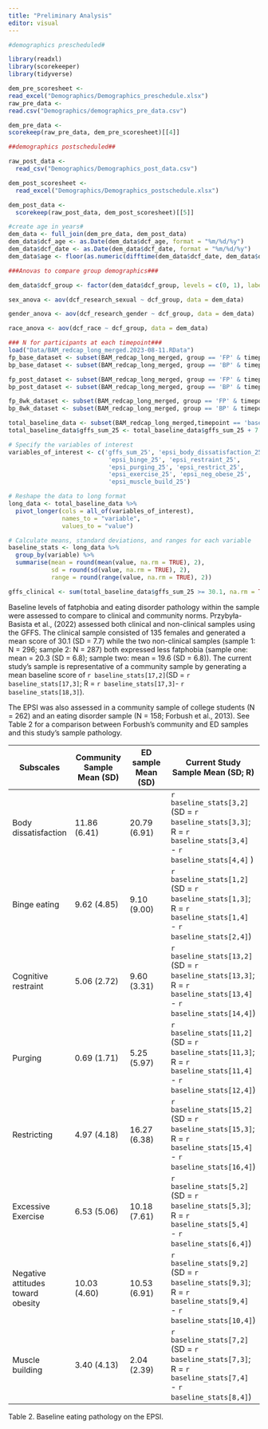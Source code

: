 ```yaml
---
title: "Preliminary Analysis"
editor: visual
---
```


```r
#demographics prescheduled#

library(readxl)
library(scorekeeper)
library(tidyverse)

dem_pre_scoresheet <-
read_excel("Demographics/Demographics_preschedule.xlsx")
raw_pre_data <-
read.csv("Demographics/demographics_pre_data.csv")

dem_pre_data <-
scorekeep(raw_pre_data, dem_pre_scoresheet)[[4]] 
```

```r
##demographics postscheduled##

raw_post_data <-
  read_csv("Demographics/Demographics_post_data.csv")

dem_post_scoresheet <-
  read_excel("Demographics/Demographics_postschedule.xlsx")

dem_post_data <-
  scorekeep(raw_post_data, dem_post_scoresheet)[[5]]
```

```r
#create age in years#
dem_data <- full_join(dem_pre_data, dem_post_data)
dem_data$dcf_age <- as.Date(dem_data$dcf_age, format = "%m/%d/%y")
dem_data$dcf_date <- as.Date(dem_data$dcf_date, format = "%m/%d/%y")
dem_data$age <- floor(as.numeric(difftime(dem_data$dcf_date, dem_data$dcf_age, units = "days")) / 365.25)
```

```r
###Anovas to compare group demographics###

dem_data$dcf_group <- factor(dem_data$dcf_group, levels = c(0, 1), labels = c("Body Project", "BAM"))

sex_anova <- aov(dcf_research_sexual ~ dcf_group, data = dem_data)

gender_anova <- aov(dcf_research_gender ~ dcf_group, data = dem_data)

race_anova <- aov(dcf_race ~ dcf_group, data = dem_data)

```

```r
### N for participants at each timepoint###
load("Data/BAM_redcap_long_merged.2023-08-11.RData")
fp_base_dataset <- subset(BAM_redcap_long_merged, group == 'FP' & timepoint == 'baseline')
bp_base_dataset <- subset(BAM_redcap_long_merged, group == 'BP' & timepoint == 'baseline')

fp_post_dataset <- subset(BAM_redcap_long_merged, group == 'FP' & timepoint == 'post')
bp_post_dataset <- subset(BAM_redcap_long_merged, group == 'BP' & timepoint == 'post')

fp_8wk_dataset <- subset(BAM_redcap_long_merged, group == 'FP' & timepoint == '8wk')
bp_8wk_dataset <- subset(BAM_redcap_long_merged, group == 'BP' & timepoint == '8wk')

total_baseline_data <- subset(BAM_redcap_long_merged,timepoint == 'baseline')
total_baseline_data$gffs_sum_25 <- total_baseline_data$gffs_sum_25 + 7
```

```r
# Specify the variables of interest
variables_of_interest <- c('gffs_sum_25', 'epsi_body_dissatisfaction_25', 
                            'epsi_binge_25', 'epsi_restraint_25', 
                            'epsi_purging_25', 'epsi_restrict_25', 
                            'epsi_exercise_25', 'epsi_neg_obese_25', 
                            'epsi_muscle_build_25')

# Reshape the data to long format
long_data <- total_baseline_data %>%
  pivot_longer(cols = all_of(variables_of_interest),
               names_to = "variable",
               values_to = "value")

# Calculate means, standard deviations, and ranges for each variable
baseline_stats <- long_data %>%
  group_by(variable) %>%
  summarise(mean = round(mean(value, na.rm = TRUE), 2),
            sd = round(sd(value, na.rm = TRUE), 2),
            range = round(range(value, na.rm = TRUE), 2))

```

```r

gffs_clinical <- sum(total_baseline_data$gffs_sum_25 >= 30.1, na.rm = TRUE)
```

Baseline levels of fatphobia and eating disorder pathology within the sample were assessed to compare to clinical and community norms. Przybyła-Basista et al., (2022) assessed both clinical and non-clinical samples using the GFFS. The clinical sample consisted of 135 females and generated a mean score of 30.1 (SD = 7.7) while the two non-clinical samples (sample 1: N = 296; sample 2: N = 287) both expressed less fatphobia (sample one: mean = 20.3 (SD = 6.8); sample two: mean = 19.6 (SD = 6.8)). The current study's sample is representative of a community sample by generating a mean baseline score of `r baseline_stats[17,2]`(SD = `r baseline_stats[17,3]`; R = `r baseline_stats[17,3]`- `r baseline_stats[18,3]`).

The EPSI was also assessed in a community sample of college students (N = 262) and an eating disorder sample (N = 158; Forbush et al., 2013). See Table 2 for a comparison between Forbush's community and ED samples and this study's sample pathology.

| Subscales                         | Community Sample Mean (SD) | ED sample Mean (SD) | Current Study Sample Mean (SD; R)                                                                                 |
|------------------|------------------|------------------|------------------|
| Body dissatisfaction              | 11.86 (6.41)               | 20.79 (6.91)        | `r baseline_stats[3,2]` (SD = `r baseline_stats[3,3]`; R = `r baseline_stats[3,4]` - `r baseline_stats[4,4]` )    |
| Binge eating                      | 9.62 (4.85)                | 9.10 (9.00)         | `r baseline_stats[1,2]` (SD = `r baseline_stats[1,3]`; R = `r baseline_stats[1,4]` - `r baseline_stats[2,4]`)     |
| Cognitive restraint               | 5.06 (2.72)                | 9.60 (3.31)         | `r baseline_stats[13,2]` (SD = `r baseline_stats[13,3]`; R = `r baseline_stats[13,4]` - `r baseline_stats[14,4]`) |
| Purging                           | 0.69 (1.71)                | 5.25 (5.97)         | `r baseline_stats[11,2]` (SD = `r baseline_stats[11,3]`; R = `r baseline_stats[11,4]` - `r baseline_stats[12,4]`) |
| Restricting                       | 4.97 (4.18)                | 16.27 (6.38)        | `r baseline_stats[15,2]` (SD = `r baseline_stats[15,3]`; R = `r baseline_stats[15,4]` - `r baseline_stats[16,4]`) |
| Excessive Exercise                | 6.53 (5.06)                | 10.18 (7.61)        | `r baseline_stats[5,2]` (SD = `r baseline_stats[5,3]`; R = `r baseline_stats[5,4]` - `r baseline_stats[6,4]`)     |
| Negative attitudes toward obesity | 10.03 (4.60)               | 10.53 (6.91)        | `r baseline_stats[9,2]` (SD = `r baseline_stats[9,3]`; R = `r baseline_stats[9,4]` - `r baseline_stats[10,4]`)    |
| Muscle building                   | 3.40 (4.13)                | 2.04 (2.39)         | `r baseline_stats[7,2]` (SD = `r baseline_stats[7,3]`; R = `r baseline_stats[7,4]` - `r baseline_stats[8,4]`)     |

Table 2. Baseline eating pathology on the EPSI.

